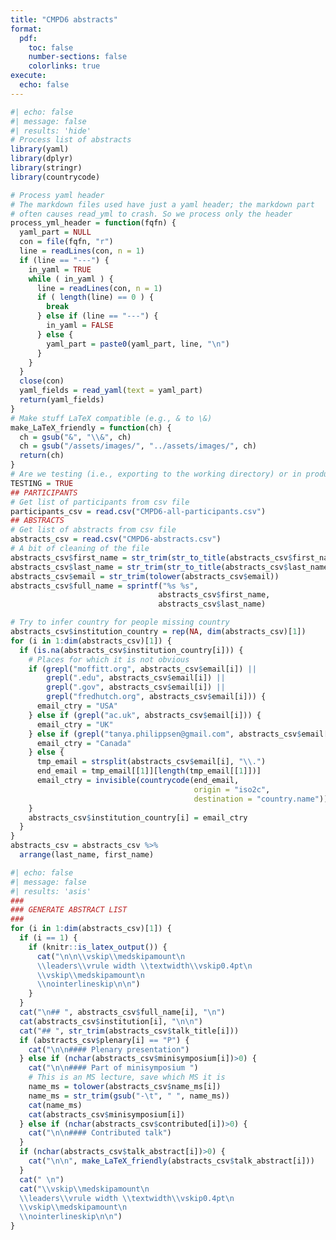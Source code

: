 ```yaml
---
title: "CMPD6 abstracts"
format:
  pdf:
    toc: false
    number-sections: false
    colorlinks: true
execute:
  echo: false
---
```



```r
#| echo: false
#| message: false
#| results: 'hide'
# Process list of abstracts
library(yaml)
library(dplyr)
library(stringr)
library(countrycode)

# Process yaml header
# The markdown files used have just a yaml header; the markdown part
# often causes read_yml to crash. So we process only the header
process_yml_header = function(fqfn) {
  yaml_part = NULL
  con = file(fqfn, "r")
  line = readLines(con, n = 1)
  if (line == "---") {
    in_yaml = TRUE
    while ( in_yaml ) {
      line = readLines(con, n = 1)
      if ( length(line) == 0 ) {
        break
      } else if (line == "---") {
        in_yaml = FALSE
      } else {
        yaml_part = paste0(yaml_part, line, "\n")
      }
    }
  }
  close(con)
  yaml_fields = read_yaml(text = yaml_part)
  return(yaml_fields)
}
# Make stuff LaTeX compatible (e.g., & to \&)
make_LaTeX_friendly = function(ch) {
  ch = gsub("&", "\\&", ch)
  ch = gsub("/assets/images/", "../assets/images/", ch)
  return(ch)
}
# Are we testing (i.e., exporting to the working directory) or in production?
TESTING = TRUE
## PARTICIPANTS
# Get list of participants from csv file
participants_csv = read.csv("CMPD6-all-participants.csv")
## ABSTRACTS
# Get list of abstracts from csv file
abstracts_csv = read.csv("CMPD6-abstracts.csv")
# A bit of cleaning of the file
abstracts_csv$first_name = str_trim(str_to_title(abstracts_csv$first_name))
abstracts_csv$last_name = str_trim(str_to_title(abstracts_csv$last_name))
abstracts_csv$email = str_trim(tolower(abstracts_csv$email))
abstracts_csv$full_name = sprintf("%s %s", 
                                 abstracts_csv$first_name,
                                 abstracts_csv$last_name)

# Try to infer country for people missing country
abstracts_csv$institution_country = rep(NA, dim(abstracts_csv)[1])
for (i in 1:dim(abstracts_csv)[1]) {
  if (is.na(abstracts_csv$institution_country[i])) {
    # Places for which it is not obvious
    if (grepl("moffitt.org", abstracts_csv$email[i]) ||
        grepl(".edu", abstracts_csv$email[i]) ||
        grepl(".gov", abstracts_csv$email[i]) ||
        grepl("fredhutch.org", abstracts_csv$email[i])) {
      email_ctry = "USA"
    } else if (grepl("ac.uk", abstracts_csv$email[i])) {
      email_ctry = "UK"
    } else if (grepl("tanya.philippsen@gmail.com", abstracts_csv$email[i])) {
      email_ctry = "Canada"
    } else {
      tmp_email = strsplit(abstracts_csv$email[i], "\\.")
      end_email = tmp_email[[1]][length(tmp_email[[1]])]
      email_ctry = invisible(countrycode(end_email,
                                         origin = "iso2c",
                                         destination = "country.name"))
    }
    abstracts_csv$institution_country[i] = email_ctry
  }
}
abstracts_csv = abstracts_csv %>%
  arrange(last_name, first_name)
```

```r
#| echo: false
#| message: false
#| results: 'asis'
###
### GENERATE ABSTRACT LIST
###
for (i in 1:dim(abstracts_csv)[1]) {
  if (i == 1) {
    if (knitr::is_latex_output()) {
      cat("\n\n\\vskip\\medskipamount\n
      \\leaders\\vrule width \\textwidth\\vskip0.4pt\n
      \\vskip\\medskipamount\n
      \\nointerlineskip\n\n")
    }
  }
  cat("\n## ", abstracts_csv$full_name[i], "\n")
  cat(abstracts_csv$institution[i], "\n\n")
  cat("## ", str_trim(abstracts_csv$talk_title[i]))
  if (abstracts_csv$plenary[i] == "P") {
    cat("\n\n#### Plenary presentation")
  } else if (nchar(abstracts_csv$minisymposium[i])>0) {
    cat("\n\n#### Part of minisymposium ")
    # This is an MS lecture, save which MS it is
    name_ms = tolower(abstracts_csv$name_ms[i])
    name_ms = str_trim(gsub("-\t", " ", name_ms))
    cat(name_ms)
    cat(abstracts_csv$minisymposium[i])
  } else if (nchar(abstracts_csv$contributed[i])>0) {
    cat("\n\n#### Contributed talk")
  }
  if (nchar(abstracts_csv$talk_abstract[i])>0) {
    cat("\n\n", make_LaTeX_friendly(abstracts_csv$talk_abstract[i]))
  }
  cat(" \n")
  cat("\\vskip\\medskipamount\n
  \\leaders\\vrule width \\textwidth\\vskip0.4pt\n
  \\vskip\\medskipamount\n
  \\nointerlineskip\n\n")
}
```
